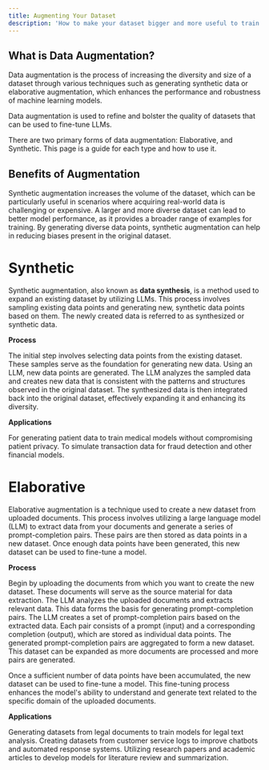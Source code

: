 ```yaml
---
title: Augmenting Your Dataset
description: 'How to make your dataset bigger and more useful to train LLMs'
---
```


## What is Data Augmentation?

Data augmentation is the process of increasing the diversity and size of a dataset through various techniques such as generating synthetic data or elaborative augmentation, which enhances the performance and robustness of machine learning models.

<Tip>Data augmentation is used to refine and bolster the quality of datasets that can be used to fine-tune LLMs.</Tip>

There are two primary forms of data augmentation: Elaborative, and Synthetic. This page is a guide for each type and how to use it.

## Benefits of Augmentation

<CardGroup cols={3}>
  <Card title="Enhanced Dataset Size" icon="database">
    Synthetic augmentation increases the volume of the dataset, which can be particularly useful in scenarios where acquiring real-world data is challenging or expensive.
  </Card>
  <Card title="Improved Model Training" icon="chart-line">
    A larger and more diverse dataset can lead to better model performance, as it provides a broader range of examples for training.
  </Card>
  <Card title="Reduced Bias" icon="heart">
    By generating diverse data points, synthetic augmentation can help in reducing biases present in the original dataset.
  </Card>
</CardGroup>

# Synthetic

Synthetic augmentation, also known as **data synthesis**, is a method used to expand an existing dataset by utilizing LLMs. This process involves sampling existing data points and generating new, synthetic data points based on them. The newly created data is referred to as synthesized or synthetic data.

**Process**

<Steps>
  <Step title="Sampling Existing Data Points">
    The initial step involves selecting data points from the existing dataset. These samples serve as the foundation for generating new data.
  </Step>
  <Step title="Generating Synthetic Data">
    Using an LLM, new data points are generated. The LLM analyzes the sampled data and creates new data that is consistent with the patterns and structures observed in the original dataset.
  </Step>
  <Step title="Integration">
    The synthesized data is then integrated back into the original dataset, effectively expanding it and enhancing its diversity.
  </Step>
</Steps>

**Applications**

<Card title="Healthcare" icon="laptop-medical" color="#aa4a44" href="https://hqmelywdmux.typeform.com/to/Igbg4n9V">
  For generating patient data to train medical models without compromising patient privacy.
</Card>

<Card title="Finance" icon="building-columns" color="#3e9c35" href="https://hqmelywdmux.typeform.com/to/Igbg4n9V">
To simulate transaction data for fraud detection and other financial models.
</Card>


# Elaborative

Elaborative augmentation is a technique used to create a new dataset from uploaded documents. This process involves utilizing a large language model (LLM) to extract data from your documents and generate a series of prompt-completion pairs. These pairs are then stored as data points in a new dataset. Once enough data points have been generated, this new dataset can be used to fine-tune a model.

**Process**

<Steps>
  <Step title="Document Upload">
    Begin by uploading the documents from which you want to create the new dataset. These documents will serve as the source material for data extraction.
  </Step>
  <Step title="Data Extraction">
    The LLM analyzes the uploaded documents and extracts relevant data. This data forms the basis for generating prompt-completion pairs.
  </Step>
  <Step title="Generating Prompt-Completion Pairs">
    The LLM creates a set of prompt-completion pairs based on the extracted data. Each pair consists of a prompt (input) and a corresponding completion (output), which are stored as individual data points.
  </Step>
  <Step title="Dataset Creation">
    The generated prompt-completion pairs are aggregated to form a new dataset. This dataset can be expanded as more documents are processed and more pairs are generated.
  </Step>
</Steps>

<Tip>Once a sufficient number of data points have been accumulated, the new dataset can be used to fine-tune a model. This fine-tuning process enhances the model's ability to understand and generate text related to the specific domain of the uploaded documents.</Tip>

**Applications**

<Card title="Legal & Regulatory Compliance" icon="gavel" color="#7c5cc4" href="https://hqmelywdmux.typeform.com/to/Igbg4n9V">
Generating datasets from legal documents to train models for legal text analysis.
</Card>

<Card title="Customer Support" icon="headset" color="#ffee44" href="https://hqmelywdmux.typeform.com/to/Igbg4n9V">
Creating datasets from customer service logs to improve chatbots and automated response systems.
</Card>

<Card title="Academic Research" icon="graduation-cap" color="#77aa66" href="https://hqmelywdmux.typeform.com/to/Igbg4n9V">
Utilizing research papers and academic articles to develop models for literature review and summarization.
</Card>